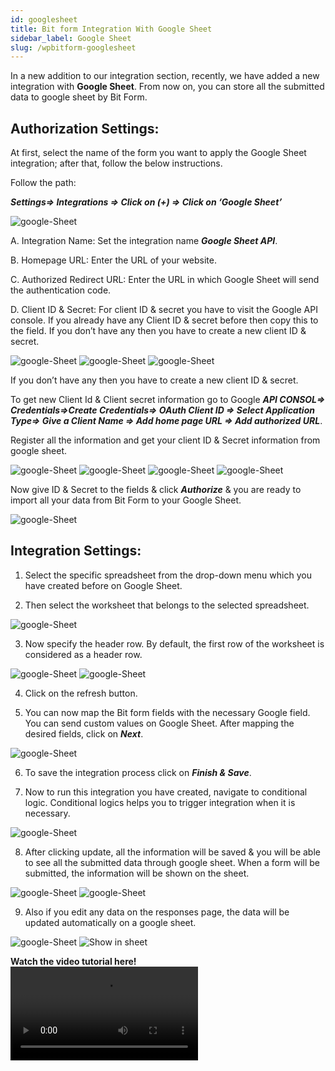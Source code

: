 ```yaml
---
id: googlesheet
title: Bit form Integration With Google Sheet 
sidebar_label: Google Sheet
slug: /wpbitform-googlesheet
---
```


In a new addition to our integration section, recently, we have added a new integration with **Google Sheet**. From now on, you can store all the submitted data to google sheet by Bit Form.

## Authorization Settings:

At first, select the name of the form you want to apply the Google Sheet integration; after that, follow the below instructions.

Follow the path:

***Settings=> Integrations => Click on (+) => Click on ‘Google Sheet’***

<Image src="Google-Sheet-Integration/Select Google Sheet Integration" alt="google-Sheet" w="1875" h="420" />

A. Integration Name: Set the integration name ***Google Sheet API***.

B. Homepage URL: Enter the URL of your website.

C. Authorized Redirect URL: Enter the URL in which Google Sheet will send the authentication code.

D. Client ID & Secret: For client ID & secret you have to visit the Google API console. If you already have any Client ID & secret before then copy this to the field. If you don’t have any then you have to create a new client ID & secret.

<Image src="Google-Sheet-Integration/To get ID & Secret" alt="google-Sheet" w="1020" h="550" />

<Image src="Google-Sheet-Integration/Credential to Google sheet" alt="google-Sheet" w="1020" h="300" />

<Image src="Google-Sheet-Integration/Created ID & Secret" alt="google-Sheet" w="1913" h="200" />

If you don’t have any then you have to create a new client ID & secret.

To get new Client Id & Client secret information go to Google ***API CONSOL=> Credentials=>Create Credentials=> OAuth Client ID => Select Application Type=> Give a Client Name => Add home page URL => Add authorized URL***.

Register all the information and get your client ID & Secret information from google sheet.

<Image src="Google-Sheet-Integration/Create credentials_1" alt="google-Sheet" w="1875" h="300" />

<Image src="Google-Sheet-Integration/Create Credentials_2" alt="google-Sheet" w="1875" h="300" />

<Image src="Google-Sheet-Integration/Create Credential_3" alt="google-Sheet" w="1875" h="350" />

<Image src="Google-Sheet-Integration/Create Credential_4" alt="google-Sheet" w="1875" h="500" />

Now give ID & Secret to the fields & click ***Authorize*** & you are ready to import all your data from Bit Form to your Google Sheet.

<Image src="Google-Sheet-Integration/Give Id & secret" alt="google-Sheet" w="1875" h="350" />

## Integration Settings:

1. Select the specific spreadsheet from the drop-down menu which you have created before on Google Sheet.

2. Then select the worksheet that belongs to the selected spreadsheet.

<Image src="Google-Sheet-Integration/Spreadsheet, Worksheet,Header Row" alt="google-Sheet" w="1875" h="300" />

3. Now specify the header row. By default, the first row of the worksheet is considered as a header row.

<Image src="Google-Sheet-Integration/Header Row" alt="google-Sheet" w="1875" h="300" />

<Image src="Google-Sheet-Integration/Name of header row" alt="google-Sheet" w="1875" h="300" />

4. Click on the refresh button.

5. You can now map the Bit form fields with the necessary Google field. You can send custom values on Google Sheet. After mapping the desired fields, click on ***Next***.

<Image src="Google-Sheet-Integration/Map" alt="google-Sheet" w="1875" h="350" />

6. To save the integration process click on ***Finish & Save***.

7. Now to run this integration you have created, navigate to conditional logic. Conditional logics helps you to trigger integration when it is necessary.

<Image src="Google-Sheet-Integration/Conditional Logics" alt="google-Sheet" w="1875" h="350" />

8. After clicking update, all the information will be saved & you will be able to see all the submitted data through google sheet. When a form will be submitted, the information will be shown on the sheet.

<Image src="Google-Sheet-Integration/Test" alt="google-Sheet" w="1875" h="380" />

<Image src="Google-Sheet-Integration/Show in sheet" alt="google-Sheet" w="1875" h="380" />

9. Also if you edit any data on the responses page, the data will be updated automatically on a google sheet.

<Image src="Google-Sheet-Integration/Responses update" alt="google-Sheet" w="1875" h="200" />

<Image src="Google-Sheet-Integration/Show update" alt="Show in sheet" w="1875" h="400" />

**Watch the video tutorial here!**
<Video youtube src="Vb4CE-hXbbo" />








